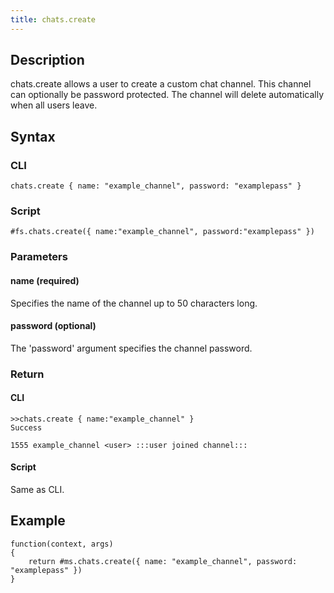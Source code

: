 ```yaml
---
title: chats.create
---
```


## Description

chats.create allows a user to create a custom chat channel. This channel can optionally be password protected. The channel will delete automatically when all users leave.

## Syntax

### CLI

```
chats.create { name: "example_channel", password: "examplepass" }
```

### Script

```
#fs.chats.create({ name:"example_channel", password:"examplepass" })
```

### Parameters

#### name (required)

Specifies the name of the channel up to 50 characters long.

#### password (optional)

The 'password' argument specifies the channel password.

### Return

#### CLI

```
>>chats.create { name:"example_channel" }
Success

1555 example_channel <user> :::user joined channel:::
```

#### Script

Same as CLI.

## Example

```
function(context, args)
{
	return #ms.chats.create({ name: "example_channel", password: "examplepass" })
}
```
